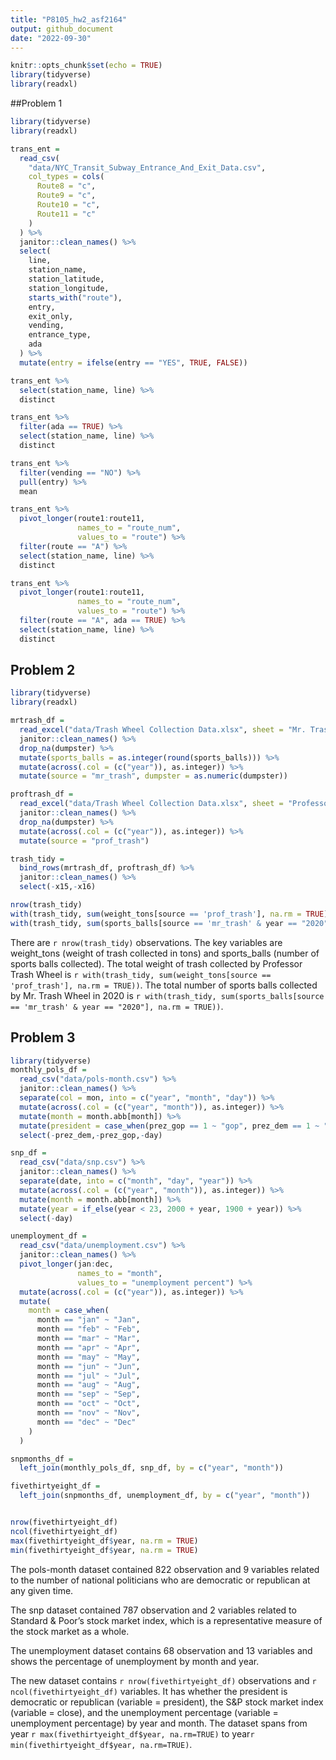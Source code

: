 ```yaml
---
title: "P8105_hw2_asf2164"
output: github_document
date: "2022-09-30"
---
```


```r
knitr::opts_chunk$set(echo = TRUE)
library(tidyverse)
library(readxl)
```

##Problem 1 
```r
library(tidyverse)
library(readxl)

trans_ent =
  read_csv(
    "data/NYC_Transit_Subway_Entrance_And_Exit_Data.csv",
    col_types = cols(
      Route8 = "c",
      Route9 = "c",
      Route10 = "c",
      Route11 = "c"
    )
  ) %>%
  janitor::clean_names() %>%
  select(
    line,
    station_name,
    station_latitude,
    station_longitude,
    starts_with("route"),
    entry,
    exit_only,
    vending,
    entrance_type,
    ada
  ) %>%
  mutate(entry = ifelse(entry == "YES", TRUE, FALSE))

trans_ent %>%
  select(station_name, line) %>%
  distinct

trans_ent %>%
  filter(ada == TRUE) %>%
  select(station_name, line) %>%
  distinct

trans_ent %>%
  filter(vending == "NO") %>%
  pull(entry) %>%
  mean

trans_ent %>%
  pivot_longer(route1:route11,
               names_to = "route_num",
               values_to = "route") %>%
  filter(route == "A") %>%
  select(station_name, line) %>%
  distinct

trans_ent %>%
  pivot_longer(route1:route11,
               names_to = "route_num",
               values_to = "route") %>%
  filter(route == "A", ada == TRUE) %>%
  select(station_name, line) %>%
  distinct
```


## Problem 2

```r
library(tidyverse)
library(readxl)

mrtrash_df =
  read_excel("data/Trash Wheel Collection Data.xlsx", sheet = "Mr. Trash Wheel") %>%
  janitor::clean_names() %>%
  drop_na(dumpster) %>%
  mutate(sports_balls = as.integer(round(sports_balls))) %>%
  mutate(across(.col = (c("year")), as.integer)) %>%
  mutate(source = "mr_trash", dumpster = as.numeric(dumpster))

proftrash_df =
  read_excel("data/Trash Wheel Collection Data.xlsx", sheet = "Professor Trash Wheel") %>%
  janitor::clean_names() %>%
  drop_na(dumpster) %>%
  mutate(across(.col = (c("year")), as.integer)) %>%
  mutate(source = "prof_trash")

trash_tidy =
  bind_rows(mrtrash_df, proftrash_df) %>%
  janitor::clean_names() %>%
  select(-x15,-x16)

nrow(trash_tidy)
with(trash_tidy, sum(weight_tons[source == 'prof_trash'], na.rm = TRUE))
with(trash_tidy, sum(sports_balls[source == 'mr_trash' & year == "2020"], na.rm = TRUE))


```

There are `r nrow(trash_tidy)` observations. The key variables are weight_tons (weight of trash collected in tons) and sports_balls (number of sports balls collected). The total weight of trash collected by Professor Trash Wheel is `r with(trash_tidy, sum(weight_tons[source == 'prof_trash'], na.rm = TRUE))`. The total number of sports balls collected by Mr. Trash Wheel in 2020 is `r with(trash_tidy, sum(sports_balls[source == 'mr_trash' & year == "2020"], na.rm = TRUE))`. 

## Problem 3

```r
library(tidyverse)
monthly_pols_df =
  read_csv("data/pols-month.csv") %>%
  janitor::clean_names() %>%
  separate(col = mon, into = c("year", "month", "day")) %>%
  mutate(across(.col = (c("year", "month")), as.integer)) %>%
  mutate(month = month.abb[month]) %>%
  mutate(president = case_when(prez_gop == 1 ~ "gop", prez_dem == 1 ~ "dem")) %>%
  select(-prez_dem,-prez_gop,-day)

snp_df =
  read_csv("data/snp.csv") %>%
  janitor::clean_names() %>%
  separate(date, into = c("month", "day", "year")) %>%
  mutate(across(.col = (c("year", "month")), as.integer)) %>%
  mutate(month = month.abb[month]) %>%
  mutate(year = if_else(year < 23, 2000 + year, 1900 + year)) %>%
  select(-day)

unemployment_df =
  read_csv("data/unemployment.csv") %>%
  janitor::clean_names() %>%
  pivot_longer(jan:dec,
               names_to = "month",
               values_to = "unemployment percent") %>%
  mutate(across(.col = (c("year")), as.integer)) %>%
  mutate(
    month = case_when(
      month == "jan" ~ "Jan",
      month == "feb" ~ "Feb",
      month == "mar" ~ "Mar",
      month == "apr" ~ "Apr",
      month == "may" ~ "May",
      month == "jun" ~ "Jun",
      month == "jul" ~ "Jul",
      month == "aug" ~ "Aug",
      month == "sep" ~ "Sep",
      month == "oct" ~ "Oct",
      month == "nov" ~ "Nov",
      month == "dec" ~ "Dec"
    )
  )

snpmonths_df =
  left_join(monthly_pols_df, snp_df, by = c("year", "month"))

fivethirtyeight_df =
  left_join(snpmonths_df, unemployment_df, by = c("year", "month"))


nrow(fivethirtyeight_df)
ncol(fivethirtyeight_df)
max(fivethirtyeight_df$year, na.rm = TRUE)
min(fivethirtyeight_df$year, na.rm = TRUE)
```

The pols-month dataset contained 822 observation and 9 variables related to the number of national politicians who are democratic or republican at any given time. 

The snp dataset contained 787 observation and 2 variables related to Standard & Poor's stock market index, which is a representative measure of the stock market as a whole. 

The unemployment dataset contains 68 observation and 13 variables and shows the percentage of unemployment by month and year. 

The new dataset contains `r nrow(fivethirtyeight_df)` observations and `r ncol(fivethirtyeight_df)` variables. It has whether the president is democratic or republican (variable = president), the S&P stock market index (variable = close), and the unemployment percentage (variable = unemployment percentage) by year and month. The dataset spans from year `r max(fivethirtyeight_df$year, na.rm=TRUE)` to year`r min(fivethirtyeight_df$year, na.rm=TRUE)`. 

